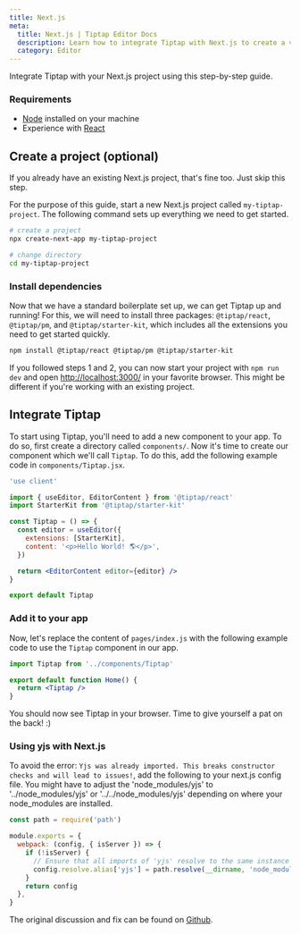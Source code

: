 ```yaml
---
title: Next.js
meta:
  title: Next.js | Tiptap Editor Docs
  description: Learn how to integrate Tiptap with Next.js to create a versatile and powerful rich text editor for your project.
  category: Editor
---
```


Integrate Tiptap with your Next.js project using this step-by-step guide.

### Requirements

- [Node](https://nodejs.org/en/download/) installed on your machine
- Experience with [React](https://reactjs.org/)

## Create a project (optional)

If you already have an existing Next.js project, that's fine too. Just skip this step.

For the purpose of this guide, start a new Next.js project called `my-tiptap-project`. The following command sets up everything we need to get started.

```bash
# create a project
npx create-next-app my-tiptap-project

# change directory
cd my-tiptap-project
```

### Install dependencies

Now that we have a standard boilerplate set up, we can get Tiptap up and running! For this, we will need to install three packages: `@tiptap/react`, `@tiptap/pm`, and `@tiptap/starter-kit`, which includes all the extensions you need to get started quickly.

```bash
npm install @tiptap/react @tiptap/pm @tiptap/starter-kit
```

If you followed steps 1 and 2, you can now start your project with `npm run dev` and open [http://localhost:3000/](http://localhost:3000/) in your favorite browser. This might be different if you're working with an existing project.

## Integrate Tiptap

To start using Tiptap, you'll need to add a new component to your app. To do so, first create a directory called `components/`. Now it's time to create our component which we'll call `Tiptap`. To do this, add the following example code in `components/Tiptap.jsx`.

```jsx
'use client'

import { useEditor, EditorContent } from '@tiptap/react'
import StarterKit from '@tiptap/starter-kit'

const Tiptap = () => {
  const editor = useEditor({
    extensions: [StarterKit],
    content: '<p>Hello World! 🌎️</p>',
  })

  return <EditorContent editor={editor} />
}

export default Tiptap
```

### Add it to your app

Now, let's replace the content of `pages/index.js` with the following example code to use the `Tiptap` component in our app.

```jsx
import Tiptap from '../components/Tiptap'

export default function Home() {
  return <Tiptap />
}
```

You should now see Tiptap in your browser. Time to give yourself a pat on the back! :)

### Using yjs with Next.js

To avoid the error: `Yjs was already imported. This breaks constructor checks and will lead to issues!`, add the following to your next.js config file. You might have to adjust the 'node_modules/yjs' to '../node_modules/yjs' or '../../node_modules/yjs' depending on where your node_modules are installed.

```js
const path = require('path')

module.exports = {
  webpack: (config, { isServer }) => {
    if (!isServer) {
      // Ensure that all imports of 'yjs' resolve to the same instance
      config.resolve.alias['yjs'] = path.resolve(__dirname, 'node_modules/yjs')
    }
    return config
  },
}
```

The original discussion and fix can be found on [Github](https://github.com/yjs/yjs/issues/438#issuecomment-2225079409).
